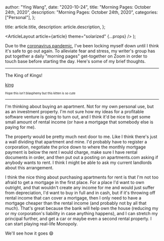 
  author: "Ying Wang",
  date: "2020-10-24",
  title: "Morning Pages: October 24th, 2020",
  description: "Morning Pages: October 24th, 2020",
  categories: ["Personal"],
};

  title: article.title,
  description: article.description,
};

  <ArticleLayout article={article} theme="solarized" {...props} />
);

Due to the [coronavirus
pandemic](https://en.wikipedia.org/wiki/2019-20_coronavirus_pandemic), I've been
locking myself down until I think it's safe to go out again. To alleviate fear
and stress, my writer's group has put together a daily "morning pages"
get-together on Zoom in order to touch base before starting the day. Here's some
of my brief thoughts.

---

The King of Kings!

[king](/img/posts/2020/10/24/morning_pages.jpg)

<sup>
  <sup>Hope this isn't blasphemy but this kitten is so cute</sup>
</sup>

---

I'm thinking about buying an apartment. Not for my own personal use, but as an
investment property. I'm not sure how my ideas for a profitable software venture
is going to turn out, and I think it'd be nice to get some small amount of
rental income (or have a mortgage that somebody else is paying for me).

The property would be pretty much next door to me. Like I think there's just a
wall dividing that apartment and mine. I'd probably have to register a
corporation, negotiate the price down to where the monthly mortgage payment is
below the rent I would charge, make sure I have rental documents in order, and
then put out a posting on apartments.com asking if anybody wants to rent. I
think I might be able to ask my current landlords about this arrangement.

I think the nice thing about purchasing apartments for rent is that I'm not too
afraid to get a mortgage in the first place. For a place I'd want to own
outright, and that wouldn't create any income for me and would just suffer from
depreciation, I'd want to buy in full and in cash, but if it's throwing off
rental income that can cover a mortgage, then I only need to have a mortgage
cheaper than the rental income (and probably not by all that much). That's great
because the bank will help own the house (reducing my or my corporation's
liability in case anything happens), and I can stretch my principal further, and
get a car or maybe even a second rental property. I can start playing real-life
Monopoly.

We'll see how it goes :smile:
